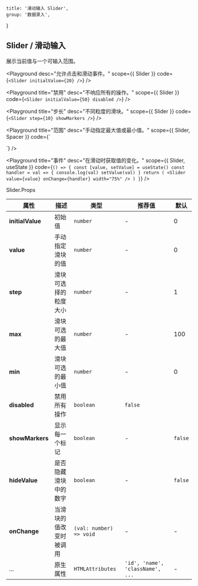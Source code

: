 
	title: '滑动输入 Slider',
	group: '数据录入',
}

## Slider / 滑动输入

展示当前值与一个可输入范围。

<Playground
	desc="允许点击和滑动事件。"
	scope={{ Slider }}
	code={`
<Slider initialValue={20} />
`}
/>

<Playground
	title="禁用"
	desc="不响应所有的操作。"
	scope={{ Slider }}
	code={`
<Slider initialValue={50} disabled />
`}
/>

<Playground
	title="步长"
	desc="不同粒度的滑块。"
	scope={{ Slider }}
	code={`
<Slider step={10} showMarkers />
`}
/>

<Playground
	title="范围"
	desc="手动指定最大值或最小值。"
	scope={{ Slider, Spacer }}
	code={`
<div style={{ width: '75%' }}>
  <Slider step={5} max={50} min={10} initialValue={25} showMarkers />
  <Spacer />
  <Slider step={0.2} max={1} min={0.2} initialValue={0.4} showMarkers />
</div>
`}
/>

<Playground
	title="事件"
	desc="在滑动时获取值的变化。"
	scope={{ Slider, useState }}
	code={`
() => {
  const [value, setValue] = useState()
  const handler = val => {
    console.log(val)
    setValue(val)
  }
  return (
     <Slider value={value} onChange={handler} width="75%" />
  )
}
`}
/>

<Attributes edit="/pages/zh-cn/components/slider.mdx">
<Attributes.Title>Slider.Props</Attributes.Title>

| 属性             | 描述                   | 类型                    | 推荐值                           | 默认    |
| ---------------- | ---------------------- | ----------------------- | -------------------------------- | ------- |
| **initialValue** | 初始值                 | `number`                | -                                | 0       |
| **value**        | 手动指定滑块的值       | `number`                | -                                | 0       |
| **step**         | 滑块可选择的粒度大小   | `number`                | -                                | 1       |
| **max**          | 滑块可选的最大值       | `number`                | -                                | 100     |
| **min**          | 滑块可选的最小值       | `number`                | -                                | 0       |
| **disabled**     | 禁用所有操作           | `boolean`               | `false`                          |
| **showMarkers**  | 显示每一个标记         | `boolean`               | -                                | `false` |
| **hideValue**    | 是否隐藏滑块中的数字   | `boolean`               | -                                | `false` |
| **onChange**     | 当滑块的值改变时被调用 | `(val: number) => void` | -                                | -       |
| ...              | 原生属性               | `HTMLAttributes`        | `'id', 'name', 'className', ...` | -       |

</Attributes>

